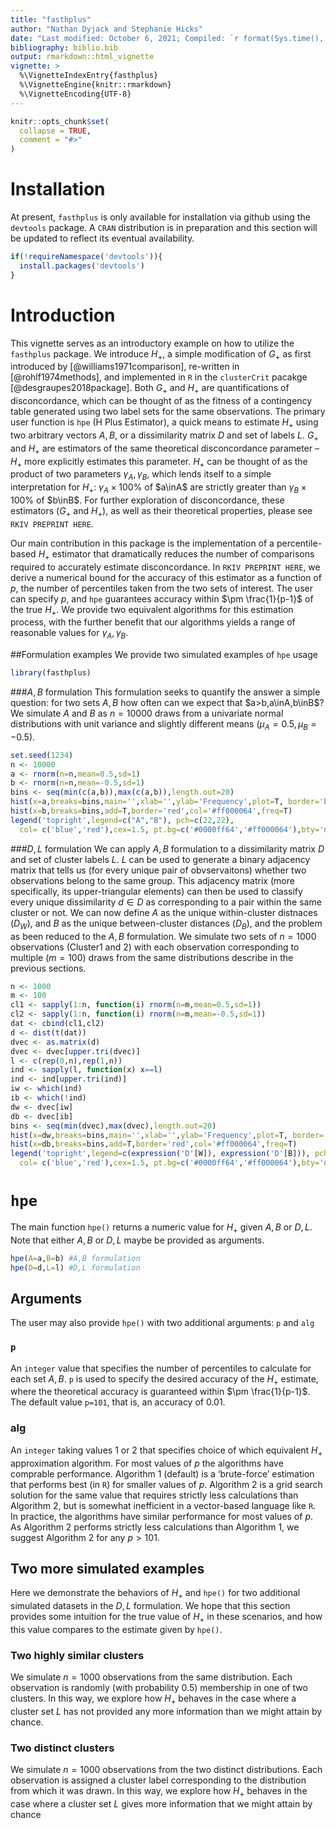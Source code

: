 ```yaml
---
title: "fasthplus"
author: "Nathan Dyjack and Stephanie Hicks"
date: "Last modified: October 6, 2021; Compiled: `r format(Sys.time(), '%B %d, %Y')`"
bibliography: biblio.bib
output: rmarkdown::html_vignette
vignette: >
  %\VignetteIndexEntry{fasthplus}
  %\VignetteEngine{knitr::rmarkdown}
  %\VignetteEncoding{UTF-8}
---
```


```r
knitr::opts_chunk$set(
  collapse = TRUE,
  comment = "#>"
)
```

# Installation

At present, `fasthplus` is only available for installation via github using the `devtools` package.
A `CRAN` distribution is in preparation and this section will be updated to reflect its eventual availability.

```r
if(!requireNamespace('devtools')){
  install.packages('devtools')
}
```

# Introduction

This vignette serves as an introductory example on how to utilize the `fasthplus` package.
We introduce $H_{+}$, a simple modification of $G_{+}$ as first introduced by [@williams1971comparison], re-written in [@rohlf1974methods], and implemented in `R` in the `clusterCrit` pacakge  [@desgraupes2018package].
Both $G_{+}$ and $H_{+}$ are quantifications of disconcordance, which can be thought of as the fitness of a contingency table generated using two label sets for the same observations.
The primary user function is `hpe` (H Plus Estimator), a quick means to estimate $H_{+}$ using two arbitrary vectors $A,B$, or a dissimilarity matrix $D$ and set of labels $L$.
$G_{+}$ and $H_{+}$ are estimators of the same theoretical disconcordance parameter -- $H_{+}$ more explicitly estimates this parameter.
$H_{+}$ can be thought of as the product of two parameters $\gamma_{A},\gamma_{B}$, which lends itself to a simple interpretation for $H_{+}$: $\gamma_{A}\times100\%$ of $a\inA$ are strictly greater than $\gamma_{B}\times100\%$ of $b\inB$.
For further exploration of disconcordance, these estimators ($G_{+}$ and $H_{+}$), as well as their theoretical properties, please see `RKIV PREPRINT HERE`.


Our main contribution in this package is the implementation of a percentile-based $H_{+}$ estimator that dramatically reduces the number of comparisons required to accurately estimate disconcordance.
In `RKIV PREPRINT HERE`, we derive a numerical bound for the accuracy of this estimator as a function of $p$, the number of percentiles taken from the two sets of interest.
The user can specify $p$, and `hpe` guarantees accuracy within $\pm \frac{1}{p-1}$ of the true $H_{+}$.
We provide two equivalent algorithms for this estimation process, with the further benefit that our algorithms yields a range of reasonable values for $\gamma_{A},\gamma_{B}$.

##Formulation examples 
We provide two simulated examples of `hpe` usage

```r
library(fasthplus)
```


###$A,B$ formulation
This formulation seeks to quantify the answer a simple question: for two sets $A,B$ how often can we expect that $a>b,a\inA,b\inB$?
We simulate $A$ and $B$ as $n=10000$ draws from a univariate normal distributions with unit variance and slightly different means ($\mu_{A}=0.5,\mu_{B}=-0.5$). 

```r
set.seed(1234)
n <- 10000
a <- rnorm(n=n,mean=0.5,sd=1)
b <- rnorm(n=n,mean=-0.5,sd=1)
bins <- seq(min(c(a,b)),max(c(a,b)),length.out=20)
hist(x=a,breaks=bins,main='',xlab='',ylab='Frequency',plot=T, border='blue',col='#0000ff64', freq=T)
hist(x=b,breaks=bins,add=T,border='red',col='#ff000064',freq=T)
legend('topright',legend=c("A","B"), pch=c(22,22),
  col= c('blue','red'),cex=1.5, pt.bg=c('#0000ff64','#ff000064'),bty='n')
```

###$D,L$ formulation
We can apply $A,B$ formulation to a dissimilarity matrix $D$ and set of cluster labels $L$.
$L$ can be used to generate a binary adjacency matrix that tells us (for every unique pair of obvservaitons) whether two observations belong to the same group.
This adjacency matrix (more specifically, its upper-triangular elements) can then be used to classify every unique dissimilarity $d\in D$ as corresponding to a pair within the same cluster or not.
We can now define $A$ as the unique within-cluster distnaces ($D_{W}$), and $B$ as the unique between-cluster distances ($D_{B}$), and the problem as been reduced to the $A,B$ formulation.
We simulate two sets of $n=1000$ observations (Cluster1 and 2) with each observation corresponding to multiple ($m=100$) draws from the same distributions describe in the previous sections.

```r
n <- 1000
m <- 100
cl1 <- sapply(1:n, function(i) rnorm(n=m,mean=0.5,sd=1))
cl2 <- sapply(1:n, function(i) rnorm(n=m,mean=-0.5,sd=1))
dat <- cbind(cl1,cl2)
d <- dist(t(dat))
dvec <- as.matrix(d)
dvec <- dvec[upper.tri(dvec)]
l <- c(rep(0,n),rep(1,n))
ind <- sapply(l, function(x) x==l)
ind <- ind[upper.tri(ind)]
iw <- which(ind)
ib <- which(!ind)
dw <- dvec[iw]
db <- dvec[ib]
bins <- seq(min(dvec),max(dvec),length.out=20)
hist(x=dw,breaks=bins,main='',xlab='',ylab='Frequency',plot=T, border='blue',col='#0000ff64', freq=T)
hist(x=db,breaks=bins,add=T,border='red',col='#ff000064',freq=T)
legend('topright',legend=c(expression('D'[W]), expression('D'[B])), pch=c(22,22),
  col= c('blue','red'),cex=1.5, pt.bg=c('#0000ff64','#ff000064'),bty='n')
```

# `hpe`
The main function `hpe()` returns a numeric value for $H_{+}$ given $A,B$ or $D,L$.
Note that either $A,B$ or $D,L$ maybe be provided as arguments.

```r
hpe(A=a,B=b) #A,B formulation
hpe(D=d,L=l) #D,L formulation
```

## Arguments
The user may also provide `hpe()` with two additional arguments: `p` and `alg`

### `p`
An `integer` value that specifies the number of percentiles to calculate for each set $A,B$.
`p` is used to specify the desired accuracy of the $H_{+}$ estimate, where the theoretical accuracy is guaranteed within $\pm \frac{1}{p-1}$.
The default value `p=101`, that is, an accuracy of 0.01. 

### alg
An `integer` taking values 1 or 2 that specifies choice of which equivalent $H_{+}$ approximation algorithm.
For most values of $p$ the algorithms have comprable performance.
Algorithm 1 (default) is a 'brute-force' estimation that performs best (in `R`) for smaller values of $p$.
Algorithm 2 is a grid search solution for the same value that requires strictly less calculations than Algorithm 2, but is somewhat inefficient in a vector-based language like `R`.
In practice, the algorithms have similar performance for most values of $p$.
As Algorithm 2 performs strictly less calculations than Algorithm 1, we suggest Algorithm 2 for any $p>101$.

## Two more simulated examples
Here we demonstrate the behaviors of $H_{+}$ and `hpe()` for two additional simulated datasets in the $D,L$ formulation.
We hope that this section provides some intuition for the true value of $H_{+}$ in these scenarios, and how this value compares to the estimate given by `hpe()`.

### Two highly similar clusters
We simulate $n=1000$ observations from the same distribution.
Each observation is randomly (with probability $0.5$) membership in one of two clusters.
In this way, we explore how $H_{+}$ behaves in the case where a cluster set $L$ has not provided any more information than we might attain by chance.

### Two distinct clusters
We simulate $n=1000$ observations from the two distinct distributions.
Each observation is assigned a cluster label corresponding to the distribution from which it was drawn.
In this way, we explore how $H_{+}$ behaves in the case where a cluster set $L$ gives more information that we might attain by chance
